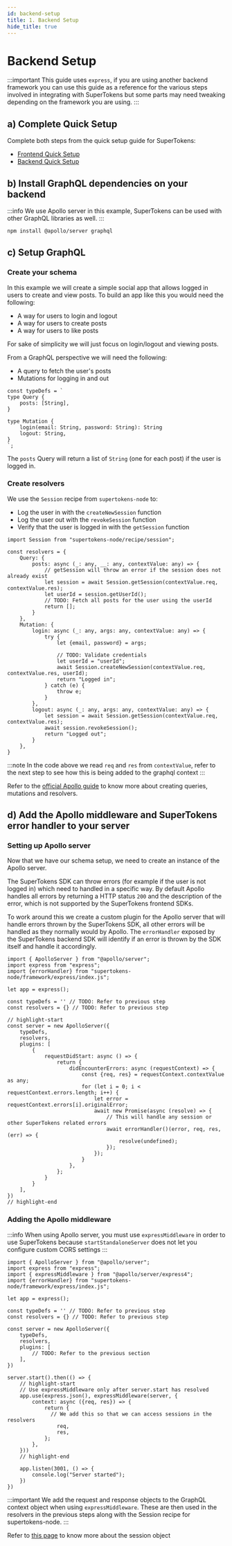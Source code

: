 ```yaml
---
id: backend-setup
title: 1. Backend Setup
hide_title: true
---
```


<!-- COPY DOCS -->
<!-- ./session/graphql-integration/backend-setup.mdx -->

# Backend Setup

:::important
This guide uses `express`, if you are using another backend framework you can use this guide as a reference for the various steps involved in integrating with SuperTokens but some parts may need tweaking depending on the framework you are using.
:::

## a) Complete Quick Setup

Complete both steps from the quick setup guide for SuperTokens:
- [Frontend Quick Setup](../quick-setup/Frontend)
- [Backend Quick Setup](../quick-setup/backend)

## b) Install GraphQL dependencies on your backend

:::info
We use Apollo server in this example, SuperTokens can be used with other GraphQL libraries as well.
:::

```bash
npm install @apollo/server graphql
```

## c) Setup GraphQL

### Create your schema 

In this example we will create a simple social app that allows logged in users to create and view posts. To build an app like this you would need the following:
- A way for users to login and logout
- A way for users to create posts
- A way for users to like posts

For sake of simplicity we will just focus on login/logout and viewing posts.

From a GraphQL perspective we will need the following:
- A query to fetch the user's posts
- Mutations for logging in and out

```tsx
const typeDefs = `
type Query {
    posts: [String],
}

type Mutation {
    login(email: String, password: String): String
    logout: String,
}
`;
```

The `posts` Query will return a list of `String` (one for each post) if the user is logged in.

### Create resolvers

We use the `Session` recipe from `supertokens-node` to:
- Log the user in with the `createNewSession` function
- Log the user out with the `revokeSession` function
- Verify that the user is logged in with the `getSession` function

```tsx
import Session from "supertokens-node/recipe/session";

const resolvers = {
    Query: {
        posts: async (_: any, __: any, contextValue: any) => {
            // getSession will throw an error if the session does not already exist
            let session = await Session.getSession(contextValue.req, contextValue.res);
            let userId = session.getUserId();
            // TODO: Fetch all posts for the user using the userId
            return [];
        }
    },
    Mutation: {
        login: async (_: any, args: any, contextValue: any) => {
            try {
                let {email, password} = args;

                // TODO: Validate credentials
                let userId = "userId";
                await Session.createNewSession(contextValue.req, contextValue.res, userId);
                return "Logged in";
            } catch (e) {
                throw e;
            }
        },
        logout: async (_: any, args: any, contextValue: any) => {
            let session = await Session.getSession(contextValue.req, contextValue.res);
            await session.revokeSession();
            return "Logged out";
        }
    },
}
```

:::note
In the code above we read `req` and `res` from `contextValue`, refer to the next step to see how this is being added to the graphql context
:::

Refer to the [official Apollo guide](https://www.apollographql.com/docs/apollo-server/schema/schema) to know more about creating queries, mutations and resolvers.

<!-- COPY SECTION -->
<!-- ./session/graphql-integration/backend-setup.mdx -->
<!-- 1 -->

## d) Add the Apollo middleware and SuperTokens error handler to your server

### Setting up Apollo server

Now that we have our schema setup, we need to create an instance of the Apollo server. 

The SuperTokens SDK can throw errors (for example if the user is not logged in) which need to handled in a specific way. By default Apollo handles all errors by returning a HTTP status `200` and the description of the error, which is not supported by the SuperTokens frontend SDKs.

To work around this we create a custom plugin for the Apollo server that will handle errors thrown by the SuperTokens SDK, all other errors will be handled as they normally would by Apollo. The `errorHandler` exposed by the SuperTokens backend SDK will identify if an error is thrown by the SDK itself and handle it accordingly.

```tsx
import { ApolloServer } from "@apollo/server";
import express from "express";
import {errorHandler} from "supertokens-node/framework/express/index.js";

let app = express();

const typeDefs = '' // TODO: Refer to previous step
const resolvers = {} // TODO: Refer to previous step

// highlight-start
const server = new ApolloServer({
    typeDefs,
    resolvers,
    plugins: [
        {
            requestDidStart: async () => {
                return {
                    didEncounterErrors: async (requestContext) => {
                        const {req, res} = requestContext.contextValue as any;
                        for (let i = 0; i < requestContext.errors.length; i++) {
                            let error = requestContext.errors[i].originalError;
                            await new Promise(async (resolve) => {
                                // This will handle any session or other SuperTokens related errors
                                await errorHandler()(error, req, res, (err) => {
                                    resolve(undefined);
                                });
                            });
                        }
                    },
                };
            }
        }
    ],
})
// highlight-end
```

### Adding the Apollo middleware

:::info
When using Apollo server, you must use `expressMiddleware` in order to use SuperTokens because `startStandaloneServer` does not let you configure custom CORS settings
:::

```tsx
import { ApolloServer } from "@apollo/server";
import express from "express";
import { expressMiddleware } from "@apollo/server/express4";
import {errorHandler} from "supertokens-node/framework/express/index.js";

let app = express();

const typeDefs = '' // TODO: Refer to previous step
const resolvers = {} // TODO: Refer to previous step

const server = new ApolloServer({
    typeDefs,
    resolvers,
    plugins: [
        // TODO: Refer to the previous section
    ],
})

server.start().then(() => {
    // highlight-start
    // Use expressMiddleware only after server.start has resolved
    app.use(express.json(), expressMiddleware(server, {
        context: async ({req, res}) => {
            return {
              // We add this so that we can access sessions in the resolvers
                req,
                res,
            };
        },
    }))
    // highlight-end

    app.listen(3001, () => {
        console.log("Server started");
    })
})
```

:::important
We add the request and response objects to the GraphQL context object when using `expressMiddleware`. These are then used in the resolvers in the previous steps along with the Session recipe for supertokens-node.
:::

Refer to [this page](../common-customizations/sessions/session-verification-in-api/verify-session#the-session-object) to know more about the session object

<!-- END COPY SECTION -->
